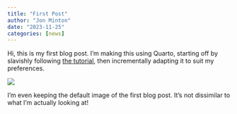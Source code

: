 ```yaml
---
title: "First Post"
author: "Jon Minton"
date: "2023-11-25"
categories: [news]
---
```


Hi, this is my first blog post. I'm making this using Quarto, starting off by slavishly following [the tutorial](https://quarto.org/docs/websites/website-blog.html), then incrementally adapting it to suit my preferences.

![](thumbnail.jpg)

I'm even keeping the default image of the first blog post. It's not dissimilar to what I'm actually looking at!
